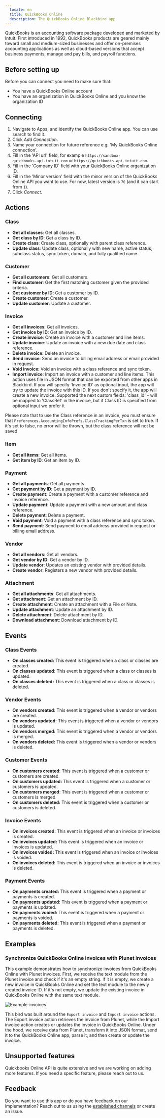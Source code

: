 ```yaml
---
  locale: en
  title: QuickBooks Online
  description: The QuickBooks Online Blackbird app
---
```


<LinkCard title="View on Github" target="_blank" href="https://github.com/bb-io/QuickBooks-Online" icon="github" />

QuickBooks is an accounting software package developed and marketed by Intuit. First introduced in 1992, QuickBooks products are geared mainly toward small and medium-sized businesses and offer on-premises accounting applications as well as cloud-based versions that accept business payments, manage and pay bills, and payroll functions.

## Before setting up 

Before you can connect you need to make sure that:

- You have a QuickBooks Online account
- You have an organization in QuickBooks Online and you know the organization ID

## Connecting

1. Navigate to Apps, and identify the QuickBooks Online app. You can use search to find it.
2. Click _Add Connection_.
3. Name your connection for future reference e.g. 'My QuickBooks Online connection'.
4. Fill in the 'API url' field, for example `https://sandbox-quickbooks.api.intuit.com` or `https://quickbooks.api.intuit.com`.
5. Fill in the 'Company ID' field with your QuickBooks Online organization ID.
6. Fill in the 'Minor version' field with the minor version of the QuickBooks Online API you want to use. For now, latest version is `70` (and it can start from `1`).
7. Click _Connect_.

## Actions

### Class

- **Get all classes**: Get all classes.
- **Get class by ID**: Get a class by ID.
- **Create class**: Create class, optionally with parent class reference.
- **Update class**: Update class, optionally with new name, active status, subclass status, sync token, domain, and fully qualified name.

### Customer

- **Get all customers**: Get all customers.
- **Find customer**: Get the first matching customer given the provided criteria.
- **Get customer by ID**: Get a customer by ID.
- **Create customer**: Create a customer.
- **Update customer**: Update a customer.

### Invoice

- **Get all invoices**: Get all invoices.
- **Get invoice by ID**: Get an invoice by ID.
- **Create invoice**: Create an invoice with a customer and line items.
- **Update invoice**: Update an invoice with a new due date and class reference.
- **Delete invoice**: Delete an invoice.
- **Send invoice**: Send an invoice to billing email address or email provided in request.
- **Void invoice**: Void an invoice with a class reference and sync token.
- **Import invoice**: Import an invoice with a customer and line items. This action uses file in JSON format that can be exported from other apps in Blackbird. If you will specify 'Invoice ID' as optional input, the app will try to update the invoice with this ID. If you don't specify it, the app will create a new invoice. Supported the next custom fields: 'class_id' - will be mapped to 'ClassRef' in the invoice, but if Class ID is specified from optional input we prefer it

Please note that to use the Class reference in an invoice, you must ensure that `Preferences.AccountingInfoPrefs.ClassTrackingPerTxn` is set to true. If it's set to false, no error will be thrown, but the class reference will not be saved.

### Item

- **Get all items**: Get all items.
- **Get item by ID**: Get an item by ID.

### Payment

- **Get all payments**: Get all payments.
- **Get payment by ID**: Get a payment by ID.
- **Create payment**: Create a payment with a customer reference and invoice reference.
- **Update payment**: Update a payment with a new amount and class reference.
- **Delete payment**: Delete a payment.
- **Void payment**: Void a payment with a class reference and sync token.
- **Send payment**: Send payment to email address provided in request or billing email address.

### Vendor

- **Get all vendors**: Get all vendors.
- **Get vendor by ID**: Get a vendor by ID.
- **Update vendor**: Updates an existing vendor with provided details.
- **Create vendor**: Registers a new vendor with provided details.

### Attachment

- **Get all attachments**: Get all attachments.
- **Get attachment**: Get an attachment by ID.
- **Create attachment**: Create an attachment with a File or Note.
- **Update attachment**: Update an attachment by ID.
- **Delete attachment**: Delete attachment by ID.
- **Download attachment**: Download attachment by ID.

## Events

### Class Events

- **On classes created:** This event is triggered when a class or classes are created.
- **On classes updated:** This event is triggered when a class or classes is updated.
- **On classes deleted:** This event is triggered when a class or classes is deleted.

### Vendor Events

- **On vendors created:** This event is triggered when a vendor or vendors are created.
- **On vendors updated:** This event is triggered when a vendor or vendors is updated.
- **On vendors merged:** This event is triggered when a vendor or vendors is merged.
- **On vendors deleted:** This event is triggered when a vendor or vendors is deleted.

### Customer Events

- **On customers created:** This event is triggered when a customer or customers are created.
- **On customers updated:** This event is triggered when a customer or customers is updated.
- **On customers merged:** This event is triggered when a customer or customers is merged.
- **On customers deleted:** This event is triggered when a customer or customers is deleted.

### Invoice Events

- **On invoices created:** This event is triggered when an invoice or invoices is created.
- **On invoices updated:** This event is triggered when an invoice or invoices is updated.
- **On invoices voided:** This event is triggered when an invoice or invoices is voided.
- **On invoices deleted:** This event is triggered when an invoice or invoices is deleted.

### Payment Events

- **On payments created:** This event is triggered when a payment or payments is created.
- **On payments updated:** This event is triggered when a payment or payments is updated.
- **On payments voided:** This event is triggered when a payment or payments is voided.
- **On payments deleted:** This event is triggered when a payment or payments is deleted.

## Examples

### Synchronize QuickBooks Online invoices with Plunet invoices

This example demonstrates how to synchronize invoices from QuickBooks Online with Plunet invoices. First, we receive the text module from the Plunet invoice and check if it's an empty string. If it is empty, we create a new invoice in QuickBooks Online and set the text module to the newly created invoice ID. If it's not empty, we update the existing invoice in QuickBooks Online with the same text module.

![Example-invoices](https://raw.githubusercontent.com/bb-io/QuickBooks-Online/main/image/README/Example-invoices.png)

This bird was built around the `Export invoice` and `Import invoice` actions. The Export invoice action retrieves the invoice from Plunet, while the Import invoice action creates or updates the invoice in QuickBooks Online. Under the hood, we receive data from Plunet, transform it into JSON format, send it to the QuickBooks Online app, parse it, and then create or update the invoice.

## Unsupported features

Quickbooks Online API is quite extensive and we are working on adding more features. If you need a specific feature, please reach out to us.

## Feedback

Do you want to use this app or do you have feedback on our implementation? Reach out to us using the [established channels](https://www.blackbird.io/) or create an issue.

